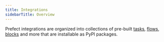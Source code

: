 ```yaml
---
title: Integrations
sidebarTitle: Overview
---
```



Prefect integrations are organized into collections of pre-built [tasks](/2.13.8/concepts/tasks/), [flows](/2.13.8/concepts/flows/), [blocks](/2.13.8/concepts/blocks/) and more that are installable as PyPI packages.


